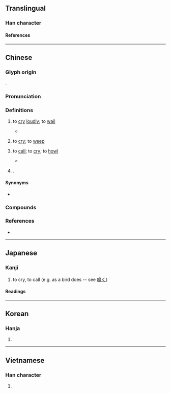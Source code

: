 {{character info}}
==Translingual==

===Han character===
{{Han char|rn=30|rad=口|as=09|sn=12|four=60027|canj=RYBB|ids=⿰口帝}}

====References====
{{Han ref|kx=0197.010|dkj=03887|dj=0418.220|hdz=10659.100|uh=557C}}

----

==Chinese==
{{zh-forms|alt=嗁,㖒,㖷,渧,*諦,謕}}

===Glyph origin===
{{Han etym}}
{{Han compound|口|帝|ls=psc|c1=s|c2=p|t1=mouth}}.

===Pronunciation===
{{zh-pron
|m=tí
|m-s=ti2
|dg=
|c=tai4
|c-t=hai3
|g=ti2
|h=pfs=thài/tì;gd=tai2/ti2
|h_note=thài/tai2 - vernacular; tì/ti2 - literary
|j=ti1
|mb=tî
|md=tiè/tà̤
|md_note=tiè - vernacular; tà̤ - literary
|mn=xm,qz,tw:thî/xm,qz:thê/zz:tê
|mn_note=Xiamen, Quanzhou: thî - vernacular; thê - literary
|mn-t=ti5
|w=3di
|x=di2
|mc=y
|oc=y
|cat=v,pn
}}

===Definitions===
{{zh-hanzi}}

# {{zh-no-solo}} to [[cry]] [[loudly]]; to [[wail]]
#: {{zh-x|啼哭|to cry loudly; to wail}}
#: {{zh-x|哭哭--啼啼|to cry continuously}}
#: {{zh-x|啼笑皆非|to be so ridiculous that it is both saddening and provokes laughter at the same time}}
#* {{zh-x|呼天 而 啼，盡哀 而 止。|ref=Lvshi Chunqiu}}
# {{lb|zh|dialectal|by extension}} to [[cry]]; to [[weep]]
# {{zh-no-solo}} {{lb|zh|of birds or beasts}} to [[call]]; to [[cry]]; to [[howl]]
#: {{zh-x|啼叫|to screech}}
#: {{zh-x|烏 啼|crows '''caw'''}}
#* {{zh-x|春眠 不 覺{jué} 曉，處處 聞 啼 鳥。||CL|ref='''Tang dynasty''', {{w|Meng Haoran}}, {{w2|zh|pref=《|春曉|suf=》}}}}
# {{surname|zh|nodot=1}}.

====Synonyms====
* {{sense|to cry}}
{{zh-syn-saurus|哭泣}}
{{zh-dial|哭}}

===Compounds===
{{zh-der|啼飢號寒|哭哭啼啼|啼叫|悲啼|啼哭|啼笑皆非|乾啼濕哭|兒啼|啼天哭地|啼珠|啼鵑|啼痕|啼啼哭哭|亂啼|初試啼聲|啼聲|燕語鶯啼|燕舞鶯啼|月落烏啼|杜鵑啼血|柳啼花怨|望帝啼鵑|鶯啼|號寒啼飢|鶯啼燕語|啼嘛|兒啼帖|含啼|呱呱啼|呱啼|啼呼|啼咽|啼哭郎君|啼唱|啼喚|啼妝|啼明|啼明雞|啼泣|啼眼|啼粧|啼號|啼血|啼謼|啼饑|啼饑號寒|啼魂|啼鳴|嗥啼|嬌啼|射像止啼|怨啼鵑|柳泣花啼|濕哭乾啼|烏啼|烏啼引|烏夜啼|狗盜雞啼|猿啼鶴唳|猿啼鶴怨|玉啼|盜啼|破啼|葫蘆啼|蟬啼|詀啼|詛啼|銜啼|雌雉啼|驚啼|鳥哭猿啼|鳥啼花怨|鳥啼花落|鴞啼鬼嘯|鵑啼|鶯啼序|齊壘啼烏}}

===References===
* {{R:yue:Hanzi}}

----

==Japanese==

===Kanji===
{{ja-kanji|grade=|rs=口09}}

# to cry, to call (e.g. as a bird does -- see [[鳴く]])

====Readings====
{{ja-readings
|goon=だい
|kanon=てい
|kun=な-く
}}

----

==Korean==

===Hanja===
{{ko-hanja|hangeul=제|rv=je|mr=che|y=cey}}

# {{rfdef|ko|sort=口09}}

----

==Vietnamese==

===Han character===
{{vi-readings|reading=đề|rs=口09}}

# {{rfdef|vi|sort=口09}}